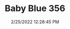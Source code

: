 ---
width: 1333
height: 2000
title: Baby Blue 356
description: Awesome blue on blue top color combination.
date: 2/25/2022 12:28:45 PM
cameraMake: Sony
cameraModel: ILCE-7M3
lens: FE 85mm F1.4 GM
settingsfStop: f/1.4
settingsISO: ISO 640
settingsShutter: 1/100
settingsFocalLength: 85 mm
---